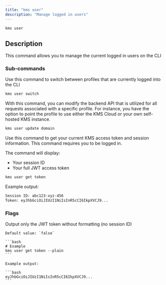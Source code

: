 ```yaml
---
title: "kms user"
description: "Manage logged in users"
---
```


```bash
kms user
```

## Description

This command allows you to manage the current logged in users on the CLI

### Sub-commands

<Accordion title="kms user switch" defaultOpen="true">
  Use this command to switch between profiles that are currently logged into the CLI

```bash
kms user switch
```

</Accordion>

<Accordion title="kms user update domain">
  With this command, you can modify the backend API that is utilized for all requests associated with a specific profile. 
  For instance, you have the option to point the profile to use either the KMS Cloud or your own self-hosted KMS instance.

```bash
kms user update domain
```

</Accordion>

<Accordion title="kms user get token">
  Use this command to get your current KMS access token and session information. This command requires you to be logged in.

The command will display:

- Your session ID
- Your full JWT access token

```bash
kms user get token
```

Example output:

```bash
Session ID: abc123-xyz-456
Token: eyJhbGciOiJIUzI1NiIsInR5cCI6IkpXVCJ9...
```

### Flags

  <Accordion title="--plain">
    Output only the JWT token without formatting (no session ID)

    Default value: `false`

    ```bash
    # Example
    kms user get token --plain
    ```

    Example output:

    ```bash
    eyJhbGciOiJIUzI1NiIsInR5cCI6IkpXVCJ9...
    ```

  </Accordion>

</Accordion>
